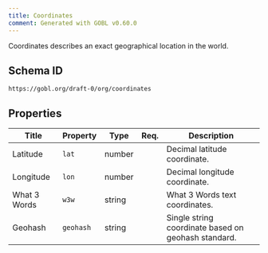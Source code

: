 ```yaml
---
title: Coordinates
comment: Generated with GOBL v0.60.0
---
```


Coordinates describes an exact geographical location in the world.

## Schema ID

`https://gobl.org/draft-0/org/coordinates`

## Properties

| Title        | Property  | Type   | Req. | Description                                         |
|--------------|-----------|--------|------|-----------------------------------------------------|
| Latitude     | `lat`     | number |      | Decimal latitude coordinate.                        |
| Longitude    | `lon`     | number |      | Decimal longitude coordinate.                       |
| What 3 Words | `w3w`     | string |      | What 3 Words text coordinates.                      |
| Geohash      | `geohash` | string |      | Single string coordinate based on geohash standard. |


